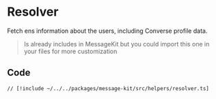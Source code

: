 # Resolver

Fetch ens information about the users, including Converse profile data.

> Is already includes in MessageKit but you could import this one in your files for more customization

## Code

```tsx [src/helpers/resolver.ts]
// [!include ~/../../packages/message-kit/src/helpers/resolver.ts]
```
